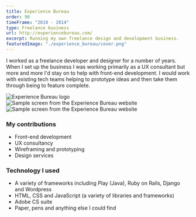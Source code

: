 ```yaml
---
title: Experience Bureau
order: 90
timeFrame: "2010 - 2014"
type: Freelance business
url: http://experiencebureau.com/
excerpt: Running my own freelance design and development business.
featuredImage: "./experience_bureau/cover.png"
---
```


I worked as a freelance developer and designer for a number of years. When I set up the business 
I was working primarily as a UX consultant but more and more I'd stay on to help with front-end
development. I would work with existing tech teams helping to prototype ideas and then take them 
through being to feature complete.

<Gallery>

![Experience Bureau logo](./experience_bureau/cover.png)
![Sample screen from the Experience Bureau website](./experience_bureau/1.png)
![Sample screen from the Experience Bureau website](./experience_bureau/2.png)

</Gallery>

### My contributions

* Front-end development
* UX consultancy
* Wireframing and prototyping
* Design services

### Technology I used

* A variety of frameworks including Play (Java), Ruby on Rails, Django and Wordpress
* HTML, CSS and JavaScript (a variety of libraries and frameworks)
* Adobe CS suite
* Paper, pens and anything else I could find
